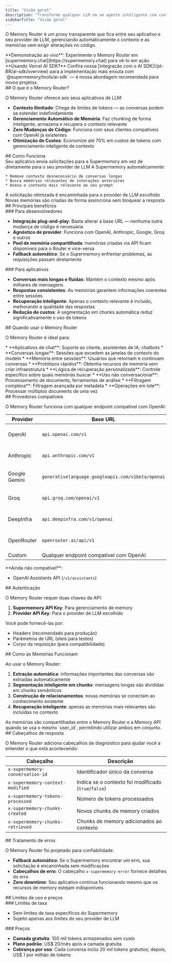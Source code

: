 ```yaml
---
title: "Visão geral"
description: "Transforme qualquer LLM em um agente inteligente com contexto ilimitado e memória persistente"
sidebarTitle: "Visão geral"
---
```


O Memory Router é um proxy transparente que fica entre seu aplicativo e seu provider de LLM, gerenciando automaticamente o contexto e as memórias sem exigir alterações no código.

<Note>
  **Demonstração ao vivo**: Experimente o Memory Router em [supermemory.chat](https://supermemory.chat) para vê-lo em ação.
</Note>

<Tip>
  **Usando Vercel AI SDK?** Confira nossa [integração com o AI SDK](/pt-BR/ai-sdk/overview) para a implementação mais enxuta com `@supermemory/tools/ai-sdk` — é nossa abordagem recomendada para novos projetos.
</Tip>

<div id="what-is-the-memory-router">
  ## O que é o Memory Router?
</div>

O Memory Router oferece aos seus aplicativos de LLM:

* **Contexto Ilimitado**: Chega de limites de tokens — as conversas podem se estender indefinidamente
* **Gerenciamento Automático de Memória**: Faz chunking de forma inteligente, armazena e recupera o contexto relevante
* **Zero Mudanças de Código**: Funciona com seus clientes compatíveis com OpenAI já existentes
* **Otimização de Custos**: Economize até 70% em custos de tokens com gerenciamento inteligente de contexto

<div id="how-it-works">
  ## Como Funciona
</div>

<Steps>
  <Step title="Requisição via Proxy">
    Seu aplicativo envia solicitações para a Supermemory em vez de diretamente para o seu provider de LLM
  </Step>

  <Step title="Gerenciamento de Contexto">
    A Supermemory automaticamente:

    * Remove contexto desnecessário de conversas longas
    * Busca memórias relevantes de interações anteriores
    * Anexa o contexto mais relevante ao seu prompt
  </Step>

  <Step title="Encaminhar para o LLM">
    A solicitação otimizada é encaminhada para o provider de LLM escolhido
  </Step>

  <Step title="Criação de Memória Assíncrona">
    Novas memórias são criadas de forma assíncrona sem bloquear a resposta
  </Step>
</Steps>

<div id="key-benefits">
  ## Principais benefícios
</div>

<div id="for-developers">
  ### Para desenvolvedores
</div>

* **Integração plug-and-play**: Basta alterar a base URL — nenhuma outra mudança de código é necessária
* **Agnóstico de provider**: Funciona com OpenAI, Anthropic, Google, Groq e outros
* **Pool de memória compartilhada**: memórias criadas via API ficam disponíveis para o Router e vice-versa
* **Fallback automático**: Se o Supermemory enfrentar problemas, as requisições passam diretamente

<div id="for-applications">
  ### Para aplicativos
</div>

* **Conversas mais longas e fluídas**: Mantém o contexto mesmo após milhares de mensagens
* **Respostas consistentes**: As memórias garantem informações coerentes entre sessões
* **Recuperação inteligente**: Apenas o contexto relevante é incluído, melhorando a qualidade das respostas
* **Redução de custos**: A segmentação em chunks automática reduz significativamente o uso de tokens

<div id="when-to-use-the-memory-router">
  ## Quando usar o Memory Router
</div>

O Memory Router é ideal para:

<Tabs>
  <Tab title="Perfeito para">
    * **Aplicativos de chat**: Suporte ao cliente, assistentes de IA, chatbots
    * **Conversas longas**: Sessões que excedem as janelas de contexto do modelo
    * **Memória entre sessões**: Usuários que retornam e continuam conversas
    * **Protótipos rápidos**: Obtenha recursos de memória sem criar infraestrutura
  </Tab>

  <Tab title="Considere usar a API">
    * **Lógica de recuperação personalizada**: Controle específico sobre quais memórias buscar
    * **Uso não conversacional**: Processamento de documents, ferramentas de análise
    * **Filtragem complexa**: Filtragem avançada por metadata
    * **Operações em lote**: Processar múltiplos documents de uma vez
  </Tab>
</Tabs>

<div id="supported-providers">
  ## Provedores compatíveis
</div>

O Memory Router funciona com qualquer endpoint compatível com OpenAI:

| Provider | Base URL | Status |
|----------|----------|---------|
| OpenAI | `api.openai.com/v1` | ✅ Compatibilidade total |
| Anthropic | `api.anthropic.com/v1` | ✅ Compatibilidade total |
| Google Gemini | `generativelanguage.googleapis.com/v1beta/openai` | ✅ Compatibilidade total |
| Groq | `api.groq.com/openai/v1` | ✅ Compatibilidade total |
| DeepInfra | `api.deepinfra.com/v1/openai` | ✅ Compatibilidade total |
| OpenRouter | `openrouter.ai/api/v1` | ✅ Compatibilidade total |
| Custom | Qualquer endpoint compatível com OpenAI | ✅ Compatível |

<Warning>
  **Ainda não compatível**:

  * OpenAI Assistants API (`/v1/assistants`)
</Warning>

<div id="authentication">
  ## Autenticação
</div>

O Memory Router requer duas chaves da API:

1. **Supermemory API Key**: Para gerenciamento de memory
2. **Provider API Key**: Para o provider de LLM escolhido

Você pode fornecê-las por:

* Headers (recomendado para produção)
* Parâmetros de URL (úteis para testes)
* Corpo da requisição (para compatibilidade)

<div id="how-memories-work">
  ## Como as Memórias Funcionam
</div>

Ao usar o Memory Router:

1. **Extração automática**: informações importantes das conversas são extraídas automaticamente
2. **Segmentação inteligente em chunks**: mensagens longas são divididas em chunks semânticos
3. **Construção de relacionamentos**: novas memórias se conectam ao conhecimento existente
4. **Recuperação inteligente**: apenas as memórias mais relevantes são incluídas no contexto

<Note>
  As memórias são compartilhadas entre o Memory Router e a Memory API quando se usa o mesmo `user_id`, permitindo utilizar ambos em conjunto.
</Note>

<div id="response-headers">
  ## Cabeçalhos de resposta
</div>

O Memory Router adiciona cabeçalhos de diagnóstico para ajudar você a entender o que está acontecendo:

| Cabeçalho | Descrição |
|--------|-------------|
| `x-supermemory-conversation-id` | Identificador único da conversa |
| `x-supermemory-context-modified` | Indica se o contexto foi modificado (`true`/`false`) |
| `x-supermemory-tokens-processed` | Número de tokens processados |
| `x-supermemory-chunks-created` | Novos chunks de memory criados |
| `x-supermemory-chunks-retrieved` | Chunks de memory adicionados ao contexto |

<div id="error-handling">
  ## Tratamento de erros
</div>

O Memory Router foi projetado para confiabilidade:

* **Fallback automático**: Se o Supermemory encontrar um erro, sua solicitação é encaminhada sem modificações
* **Cabeçalhos de erro**: O cabeçalho `x-supermemory-error` fornece detalhes do erro
* **Zero downtime**: Seu aplicativo continua funcionando mesmo que os recursos de memory estejam indisponíveis

<div id="rate-limits-pricing">
  ## Limites de uso e preços
</div>

<div id="rate-limits">
  ### Limites de taxa
</div>

* Sem limites de taxa específicos do Supermemory
* Sujeito apenas aos limites do seu provider de LLM

<div id="pricing">
  ### Preços
</div>

* **Camada gratuita**: 100 mil tokens armazenados sem custo
* **Plano padrão**: US$ 20/mês após a camada gratuita
* **Cobrança por uso**: Cada conversa inclui 20 mil tokens gratuitos; depois, US$ 1 por milhão de tokens